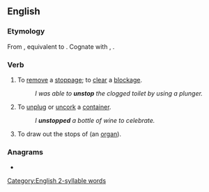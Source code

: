 ==English==

===Etymology===
From {{inh|en|enm|unstoppen}}, equivalent to {{prefix|en|un|stop}}. Cognate with {{cog|nl|ontstoppen}}, {{cog|de|entstopfen}}.

===Verb===
{{en-verb|unstopp}}

# To [[remove]] a [[stoppage]]; to [[clear]] a [[blockage]].
#: ''I was able to '''unstop''' the clogged toilet by using a plunger.''
# To [[unplug]] or [[uncork]] a [[container]].
#: ''I '''unstopped''' a bottle of wine to celebrate.''
# To draw out the stops of (an [[organ]]).

===Anagrams===
* {{anagrams|en|a=nopstu|Pontus|puntos|put-ons|puts on|ton-ups|unpots}}

[[Category:English 2-syllable words]]